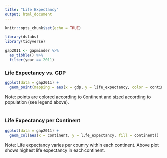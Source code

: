 ```yaml
---
title: "Life Expectancy"
output: html_document
---
```


```r
knitr::opts_chunk$set(echo = TRUE)
```

```r
library(dslabs)
library(tidyverse)
```

```r
gap2011 <- gapminder %>% 
  as_tibble() %>% 
  filter(year == 2011)
```

### Life Expectancy vs. GDP

```r
ggplot(data = gap2011) +
  geom_point(mapping = aes(x = gdp, y = life_expectancy, color = continent, size = population))
```

Note: points are colored according to Continent and sized according to population (see legend above).
<br>
<br>

### Life Expectancy per Continent

```r
ggplot(data = gap2011) +
  geom_col(aes(x = continent, y = life_expectancy, fill = continent))
```

Note: Life expectancy varies per country within each continent. Above plot shows highest life expectancy in each continent.
